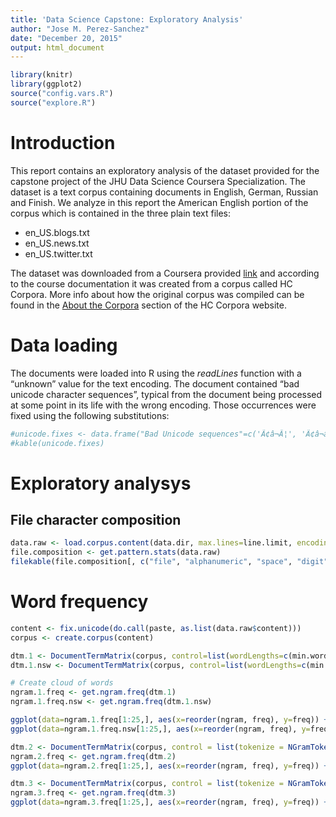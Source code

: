 ```yaml
---
title: 'Data Science Capstone: Exploratory Analysis'
author: "Jose M. Perez-Sanchez"
date: "December 20, 2015"
output: html_document
---
```


```r
library(knitr)
library(ggplot2)
source("config.vars.R")
source("explore.R")
```

# Introduction

This report contains an exploratory analysis of the dataset provided for the capstone project of the JHU Data Science Coursera Specialization. The dataset is a text corpus containing documents in English, German, Russian and Finish. We analyze in this report the American English portion of the corpus which is contained in the three plain text files:

* en_US.blogs.txt
* en_US.news.txt
* en_US.twitter.txt

The dataset was downloaded from a Coursera provided [link](https://d396qusza40orc.cloudfront.net/dsscapstone/dataset/Coursera-SwiftKey.zip) and according to the course documentation it was created from a corpus called HC Corpora. More info about how the original corpus was compiled can be found in the [About the Corpora](http://www.corpora.heliohost.org/aboutcorpus.html) section of the HC Corpora website. 

# Data loading

The documents were loaded into R using the *readLines* function with a "unknown" value for the text encoding. The document contained "bad unicode character sequences", typical from the document being processed at some point in its life with the wrong encoding. Those occurrences were fixed using the following substitutions:


```r
#unicode.fixes <- data.frame("Bad Unicode sequences"=c('Ã¢â¬Â¦', 'Ã¢â¬â', 'Ã¢â¬â', 'Ã¢â¬â¢', 'Ã¢â¬Å', 'Ã¢â¬[[:cntrl:]]'), "Replacement"= c('â¦', 'â', 'â', 'â', 'â', 'â'))
#kable(unicode.fixes)
```

# Exploratory analysys

## File character composition

```r
data.raw <- load.corpus.content(data.dir, max.lines=line.limit, encoding=text.encoding)
file.composition <- get.pattern.stats(data.raw)
filekable(file.composition[, c("file", "alphanumeric", "space", "digit", "punctuation", "other", "nchar", "lines")], digits=4, col.names=c("File", "Alphanumeric", "Space", "Digit", "Punctuation", "Other", "Number of characters", "Number of lines"), caption="Character composition of the corpus files. The columns Alphanumeric, Space, Digit and Punctuation show the fraction of characters in each class. The column Other shows the fraction of characters that do not belong in any of the listed categories.")
```

# Word frequency

```r
content <- fix.unicode(do.call(paste, as.list(data.raw$content)))
corpus <- create.corpus(content)

dtm.1 <- DocumentTermMatrix(corpus, control=list(wordLengths=c(min.word.len, max.word.len)))
dtm.1.nsw <- DocumentTermMatrix(corpus, control=list(wordLengths=c(min.word.len, max.word.len), stopwords=TRUE))

# Create cloud of words
ngram.1.freq <- get.ngram.freq(dtm.1)
ngram.1.freq.nsw <- get.ngram.freq(dtm.1.nsw)

ggplot(data=ngram.1.freq[1:25,], aes(x=reorder(ngram, freq), y=freq)) + geom_bar(stat='identity') + coord_flip()
ggplot(data=ngram.1.freq.nsw[1:25,], aes(x=reorder(ngram, freq), y=freq)) + geom_bar(stat='identity') + coord_flip()

dtm.2 <- DocumentTermMatrix(corpus, control = list(tokenize = NGramTokenizerFuncBuilder(2)))
ngram.2.freq <- get.ngram.freq(dtm.2)
ggplot(data=ngram.2.freq[1:25,], aes(x=reorder(ngram, freq), y=freq)) + geom_bar(stat='identity') + coord_flip()

dtm.3 <- DocumentTermMatrix(corpus, control = list(tokenize = NGramTokenizerFuncBuilder(3)))
ngram.3.freq <- get.ngram.freq(dtm.3)
ggplot(data=ngram.3.freq[1:25,], aes(x=reorder(ngram, freq), y=freq)) + geom_bar(stat='identity') + coord_flip()
```



```r
```
